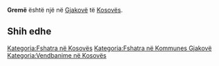 {{Fshat në 
 | Emri                = Gremë
 | EmriAlt                = 
 | NAME_SHORT_FORM=      
 | NAME_GENERIC=      
 | NAME_SORT_NAME_RO=      GREME
 | FULL_NAME_RO = Gremë
 | FULL_NAME_ND_RO=Greme
 | SORT_NAME_RG=GREME
 | FULL_NAME_RG=Gremë
 | FULL_NAME_ND_RG=Greme
 | SRP_NAME_SHORT_FORM=      
 | SRP_NAME_GENERIC=      
 | SRP_NAME_SORT_NAME_RO=      
 | SRP_FULL_NAME_RO = 
 | SRP_FULL_NAME_ND_RO=
 | SRP_SORT_NAME_RG=
 | SRP_FULL_NAME_RG=
 | SRP_FULL_NAME_ND_RG=
 | Emri (Rasa dhanore) = 
 | Figura              = 
 | Shteti              = Kosovo
 | Komuna              = Gjakovë
 | Kodi postar         = 
 | Sipërfaqja          = 

 | Popullsia           = 

 | Regj. i popullsisë  = 
 | Dend. e popullsisë  = 
 | Faqja zyrtare       = 
 <!--- Koordinatat ----> 
 | Gjerësia            = 42.318333
 | Gjatësia            = 21.157222
 | Lartësia            = 
}}
'''Gremë''' është një [[]] në [[Gjakovë]] të [[Kosovës]].

<!-- == Gjeografia == -->
<!-- == Historia == -->
<!-- == Demografia == -->
== Shih edhe ==
{{Komuna Gjakovë}}
{{Kosovo-Administrata-Cung}}

[[Kategoria:Fshatra në Kosovës]]
[[Kategoria:Fshatra në Kommunes Gjakovë]]
[[Kategoria:Vendbanime në Kosovës]]